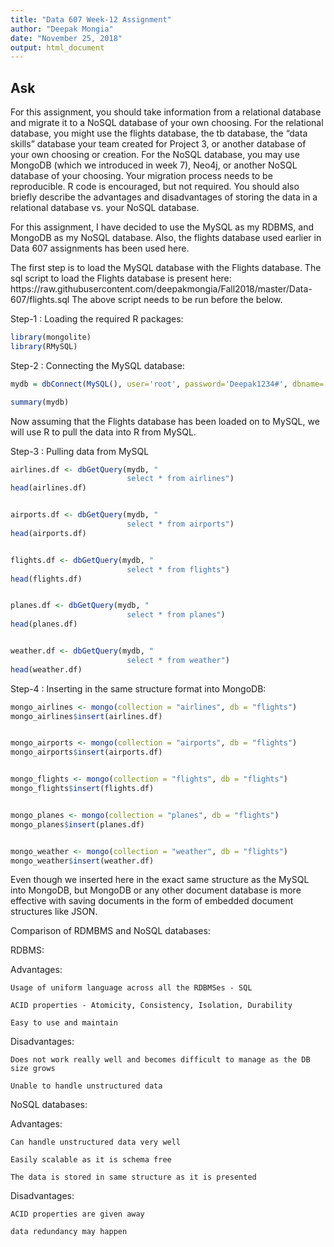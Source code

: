 ```yaml
---
title: "Data 607 Week-12 Assignment"
author: "Deepak Mongia"
date: "November 25, 2018"
output: html_document
---
```


## Ask
For this assignment, you should take information from a relational database and migrate it to a NoSQL database of your own choosing. 
For the relational database, you might use the flights database, the tb database, the "data skills" database your team created for Project 3, or another database of your own choosing or creation.
For the NoSQL database, you may use MongoDB (which we introduced in week 7), Neo4j, or another NoSQL database of your choosing.
Your migration process needs to be reproducible.  R code is encouraged, but not required.  You should also briefly describe the advantages and disadvantages of storing the data in a relational database vs. your NoSQL database.


For this assignment, I have decided to use the MySQL as my RDBMS, and MongoDB as my NoSQL database. Also, the flights database used earlier in Data 607 assignments has been used here.

The first step is to load the MySQL database with the Flights database. The sql script to load the Flights database is present here:
https://raw.githubusercontent.com/deepakmongia/Fall2018/master/Data-607/flights.sql
The above script needs to be run before the below.

Step-1 : Loading the required R packages:
```r
library(mongolite)
library(RMySQL)
```

Step-2 : Connecting the MySQL database:
```r
mydb = dbConnect(MySQL(), user='root', password='Deepak1234#', dbname='flights', host='localhost')

summary(mydb)
```


Now assuming that the Flights database has been loaded on to MySQL, we will use R to pull the data into R from MySQL.

Step-3 : Pulling data from MySQL

```r
airlines.df <- dbGetQuery(mydb, "
                          select * from airlines")
head(airlines.df)


airports.df <- dbGetQuery(mydb, "
                          select * from airports")
head(airports.df)


flights.df <- dbGetQuery(mydb, "
                          select * from flights")
head(flights.df)


planes.df <- dbGetQuery(mydb, "
                          select * from planes")
head(planes.df)


weather.df <- dbGetQuery(mydb, "
                          select * from weather")
head(weather.df)

```

Step-4 : Inserting in the same structure format into MongoDB:
```r
mongo_airlines <- mongo(collection = "airlines", db = "flights")
mongo_airlines$insert(airlines.df)


mongo_airports <- mongo(collection = "airports", db = "flights")
mongo_airports$insert(airports.df)


mongo_flights <- mongo(collection = "flights", db = "flights")
mongo_flights$insert(flights.df)


mongo_planes <- mongo(collection = "planes", db = "flights")
mongo_planes$insert(planes.df)


mongo_weather <- mongo(collection = "weather", db = "flights")
mongo_weather$insert(weather.df)
```

Even though we inserted here in the exact same structure as the MySQL into MongoDB, but MongoDB or any other document database is more effective with saving documents in the form of embedded document structures like JSON.


Comparison of RDMBMS and NoSQL databases:


RDBMS:

Advantages:

    Usage of uniform language across all the RDBMSes - SQL
    
    ACID properties - Atomicity, Consistency, Isolation, Durability
    
    Easy to use and maintain
    
Disadvantages:

    Does not work really well and becomes difficult to manage as the DB size grows
    
    Unable to handle unstructured data
    


NoSQL databases:

Advantages:

    Can handle unstructured data very well
    
    Easily scalable as it is schema free
    
    The data is stored in same structure as it is presented
    
Disadvantages:

    ACID properties are given away
    
    data redundancy may happen